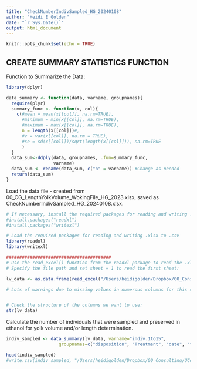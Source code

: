 ```yaml
---
title: "CheckNumberIndivSampled_HG_20240108"
author: "Heidi E Golden"
date: "`r Sys.Date()`"
output: html_document
---
```


```r
knitr::opts_chunk$set(echo = TRUE)
```

## CREATE SUMMARY STATISTICS FUNCTION

Function to Summarize the Data:
```r
library(dplyr)

data_summary <- function(data, varname, groupnames){
  require(plyr)
  summary_func <- function(x, col){
    c(#mean = mean(x[[col]], na.rm=TRUE),
      #minimum = min(x[[col]], na.rm=TRUE),
      #maximum = max(x[[col]], na.rm=TRUE),
      n = length(x[[col]])#,
      #v = var(x[[col]], na.rm = TRUE),
      #se = sd(x[[col]])/sqrt(length(x[[col]])), na.rm=TRUE
      )
  }
  data_sum<-ddply(data, groupnames, .fun=summary_func,
                  varname)
  data_sum <- rename(data_sum, c("n" = varname)) #Change as needed
  return(data_sum)
}

```

Load the data file - created from 00_CG_LengthYolkVolume_WokingFile_HG_2023.xlsx, saved as CheckNumberIndivSampled_HG_20240108.xlsx.
```r
# If necessary, install the required packages for reading and writing .xlsx to .csv
#install.packages("readxl")
#install.packages("writexl")

# Load the required packages for reading and writing .xlsx to .csv
library(readxl)
library(writexl)

########################################
# Use the read_excel() function from the readxl package to read the .xlsx file. 
# Specify the file path and set sheet = 1 to read the first sheet:

lv_data <- as.data.frame(read_excel("/Users/heidigolden/Dropbox/00_Consulting/UConn/CommonGarden/00_CG_Manuscript/00_raw_data/Length_YolkVolume/CheckNumberIndivSampled_HG_20240108.xlsx", sheet = 1))

# Lots of warnings due to missing values in numerous columns for this spreadsheet but for the subset we are creating, that's okay.


# Check the structure of the columns we want to use:
str(lv_data)

```

Calculate the number of individuals that were sampled and preserved in ethanol for yolk volume and/or length determination.
```r
indiv_sampled <- data_summary(lv_data, varname="indiv.1to15", 
                    groupnames=c("disposition", "Treatment", "date", "fam.for.sorting", "experiment"))

head(indiv_sampled)
#write.csv(indiv_sampled, "/Users/heidigolden/Dropbox/00_Consulting/UConn/CommonGarden/00_CG_Manuscript/01_derived_data/CG_2017_IndividualsSampled_HG_20240108.csv")
```
